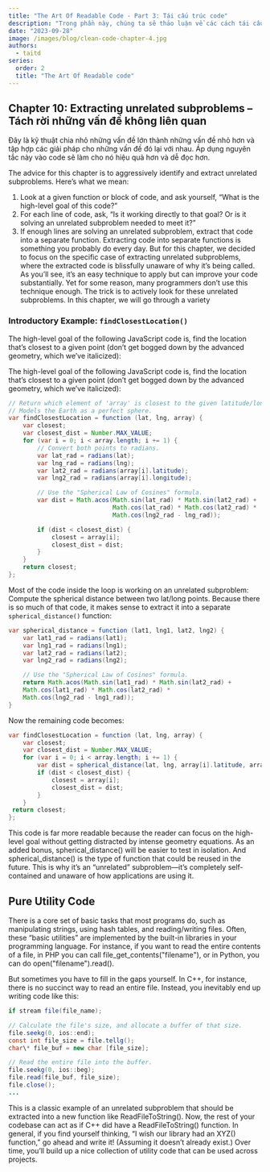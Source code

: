 ```yaml
---
title: "The Art Of Readable Code - Part 3: Tái cấu trúc code"
description: "Trong phần này, chúng ta sẽ thảo luận về các cách tái cấu trúc code ở level function"
date: "2023-09-28"
image: /images/blog/clean-code-chapter-4.jpg
authors:
  - taitd
series:
  order: 2
  title: "The Art Of Readable code"
---
```


## Chapter 10: Extracting unrelated subproblems – Tách rời những vấn đề không liên quan

Đây là kỹ thuật chia nhỏ những vấn đề lớn thành những vấn đề nhỏ hơn và tập hợp các giải pháp cho những vấn đề đó lại với nhau. Áp dụng nguyên tắc này vào code sẽ làm cho nó hiệu quả hơn và dễ đọc hơn.

The advice for this chapter is to aggressively identify and extract unrelated
subproblems. Here’s what we mean:

1. Look at a given function or block of code, and ask yourself, “What is the high-level goal
   of this code?”
2. For each line of code, ask, “Is it working directly to that goal? Or is it solving an unrelated
   subproblem needed to meet it?”
3. If enough lines are solving an unrelated subproblem, extract that code into a separate
   function.
   Extracting code into separate functions is something you probably do every day. But for this
   chapter, we decided to focus on the specific case of extracting unrelated subproblems, where the
   extracted code is blissfully unaware of why it’s being called.
   As you’ll see, it’s an easy technique to apply but can improve your code substantially. Yet for
   some reason, many programmers don’t use this technique enough. The trick is to actively look
   for these unrelated subproblems.
   In this chapter, we will go through a variety

### Introductory Example: `findClosestLocation()`

The high-level goal of the following JavaScript code is, find the location that’s closest to a given
point (don’t get bogged down by the advanced geometry, which we’ve italicized):

The high-level goal of the following JavaScript code is, find the location that’s closest to a given
point (don’t get bogged down by the advanced geometry, which we’ve italicized):

```java
// Return which element of 'array' is closest to the given latitude/longitude.
// Models the Earth as a perfect sphere.
var findClosestLocation = function (lat, lng, array) {
    var closest;
    var closest_dist = Number.MAX_VALUE;
    for (var i = 0; i < array.length; i += 1) {
        // Convert both points to radians.
        var lat_rad = radians(lat);
        var lng_rad = radians(lng);
        var lat2_rad = radians(array[i].latitude);
        var lng2_rad = radians(array[i].longitude);

        // Use the "Spherical Law of Cosines" formula.
        var dist = Math.acos(Math.sin(lat_rad) * Math.sin(lat2_rad) +
                             Math.cos(lat_rad) * Math.cos(lat2_rad) *
                             Math.cos(lng2_rad - lng_rad));

        if (dist < closest_dist) {
            closest = array[i];
            closest_dist = dist;
        }
    }
    return closest;
};
```

Most of the code inside the loop is working on an unrelated subproblem: Compute the spherical
distance between two lat/long points. Because there is so much of that code, it makes sense to
extract it into a separate `spherical_distance()` function:

```java
var spherical_distance = function (lat1, lng1, lat2, lng2) {
    var lat1_rad = radians(lat1);
    var lng1_rad = radians(lng1);
    var lat2_rad = radians(lat2);
    var lng2_rad = radians(lng2);

    // Use the "Spherical Law of Cosines" formula.
    return Math.acos(Math.sin(lat1_rad) * Math.sin(lat2_rad) +
    Math.cos(lat1_rad) * Math.cos(lat2_rad) *
    Math.cos(lng2_rad - lng1_rad));
}
```

Now the remaining code becomes:

```java
var findClosestLocation = function (lat, lng, array) {
    var closest;
    var closest_dist = Number.MAX_VALUE;
    for (var i = 0; i < array.length; i += 1) {
        var dist = spherical_distance(lat, lng, array[i].latitude, array[i].longitude);
        if (dist < closest_dist) {
            closest = array[i];
            closest_dist = dist;
        }
    }
 return closest;
};
```

This code is far more readable because the reader can focus on the high-level goal without
getting distracted by intense geometry equations.
As an added bonus, spherical_distance() will be easier to test in isolation. And
spherical_distance() is the type of function that could be reused in the future. This is why it’s
an “unrelated” subproblem—it’s completely self-contained and unaware of how applications
are using it.

## Pure Utility Code

There is a core set of basic tasks that most programs do, such as manipulating strings, using
hash tables, and reading/writing files.
Often, these “basic utilities” are implemented by the built-in libraries in your programming
language. For instance, if you want to read the entire contents of a file, in PHP you can call
file_get_contents("filename"), or in Python, you can do open("filename").read().

But sometimes you have to fill in the gaps yourself. In C++, for instance, there is no succinct
way to read an entire file. Instead, you inevitably end up writing code like this:

```java
if stream file(file_name);

// Calculate the file's size, and allocate a buffer of that size.
file.seekg(0, ios::end);
const int file_size = file.tellg();
char\* file_buf = new char [file_size];

// Read the entire file into the buffer.
file.seekg(0, ios::beg);
file.read(file_buf, file_size);
file.close();
...
```

This is a classic example of an unrelated subproblem that should be extracted into a new
function like ReadFileToString(). Now, the rest of your codebase can act as if C++ did have a
ReadFileToString() function.
In general, if you find yourself thinking, “I wish our library had an XYZ() function,” go ahead
and write it! (Assuming it doesn’t already exist.) Over time, you’ll build up a nice collection of
utility code that can be used across projects.
